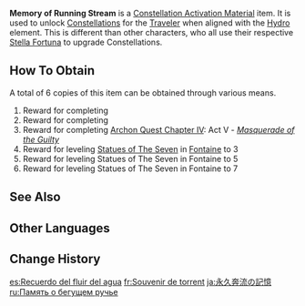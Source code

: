 {{Item Infobox
|id           = 000912
|image        = Item Memory of Running Stream.png
|type         = Constellation Activation Materials
|group        = Memories
|quality      = 5
|description  = The missing star from the Talents of a Hydro-aligned Traveler.
|source1      = [[Fontaine]] [[Archon Quest]] Reward
|source2      = [[Fontaine]] [[Statue of The Seven]]
}}
'''Memory of Running Stream''' is a [[Constellation Activation Material]] item. It is used to unlock [[Constellation]]s for the [[Traveler]] when aligned with the [[Hydro]] element. This is different than other characters, who all use their respective [[Stella Fortuna]] to upgrade Constellations.

==How To Obtain==
A total of 6 copies of this item can be obtained through various means.
# Reward for completing {{Quest|As Light Rain Falls Without Reason}}
# Reward for completing {{Quest|Cataclysm's Quickening}}
# Reward for completing [[Chapter IV|Archon Quest Chapter IV]]: Act V - ''[[Masquerade of the Guilty]]''
# Reward for leveling [[Statues of The Seven]] in [[Fontaine]] to 3
# Reward for leveling Statues of The Seven in Fontaine to 5
# Reward for leveling Statues of The Seven in Fontaine to 7

==See Also==
{{Items by Category List|Memories}}

==Other Languages==
{{Other Languages
|en      = Memory of Running Stream
|zhs     = 奔流不息的记忆
|zhs_rm  = Bēnliú Bùxī de Jìyì
|zht     = 奔流不息的記憶
|zht_rm  = Bēnliú Bùxī de Jìyì
|zh_tl   = 
|ja      = 永久奔流の記憶
|ja_rm   = Eikyuu Honryuu no Kioku
|ja_tl   = Memory of Eternal Torrents
|ko      = 멈추지 않는 급류의 기억
|ko_rm   = 
|ko_tl   = 
|es      = Recuerdo del fluir del agua
|es_tl   = Memory of the Water's Flow
|fr      = Souvenir de torrent
|fr_tl   = Memory of Torrent
|ru      = Память о бегущем ручье
|ru_tl   = Memory of Running Stream
|th      = Memory of Running Stream
|vi      = Ký Ức Bôn Ba Không Nghỉ
|vi_tl   = 
|de      = Erinnerung des reißenden Stroms
|de_tl   = Memory of Rapid Stream
|id      = Memory of Running Stream
|pt      = Lembrança do Implacável
|pt_tl   = 
|tr      = Güçlü Akıntıların Hatırası
|tr_tl   = 
|it      = Memoria del ruscello che scorre
|it_tl   = 
}}

==Change History==
{{Change History|4.0}}

[[es:Recuerdo del fluir del agua]]
[[fr:Souvenir de torrent]]
[[ja:永久奔流の記憶]]
[[ru:Память о бегущем ручье]]